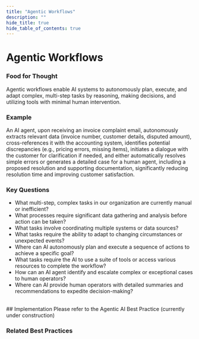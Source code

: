 ```yaml
---
title: "Agentic Workflows"
description: ""
hide_title: true
hide_table_of_contents: true
---
```



<PageViewTracker featureName="AI_CAPABILITY_AGENTIC_WORKFLOWS" />

<div className="hero-header">
  <h1>Agentic Workflows</h1>
</div>

### Food for Thought

Agentic workflows enable AI systems to autonomously plan, execute, and adapt complex, multi-step tasks by reasoning, making decisions, and utilizing tools with minimal human intervention.

### Example

An AI agent, upon receiving an invoice complaint email, autonomously extracts relevant data (invoice number, customer details, disputed amount), cross-references it with the accounting system, identifies potential discrepancies (e.g., pricing errors, missing items), initiates a dialogue with the customer for clarification if needed, and either automatically resolves simple errors or generates a detailed case for a human agent, including a proposed resolution and supporting documentation, significantly reducing resolution time and improving customer satisfaction.

### Key Questions

- What multi-step, complex tasks in our organization are currently manual or inefficient?
- What processes require significant data gathering and analysis before action can be taken?
- What tasks involve coordinating multiple systems or data sources?
- What tasks require the ability to adapt to changing circumstances or unexpected events?
- Where can AI autonomously plan and execute a sequence of actions to achieve a specific goal?
- What tasks require the AI to use a suite of tools or access various resources to complete the workflow?
- How can an AI agent identify and escalate complex or exceptional cases to human operators?
- Where can AI provide human operators with detailed summaries and recommendations to expedite decision-making?

<br />

<div className="section-with-background blue">
  ## Implementation
  Please refer to the Agentic AI Best Practice (currently under construction)

### Related Best Practices

<ul className="button-grid">
  <IconLinkButton href="/docs/technical-view/generative-ai/plain/" text="Plain (Foundational Model Access)" />
</ul>

</div>
